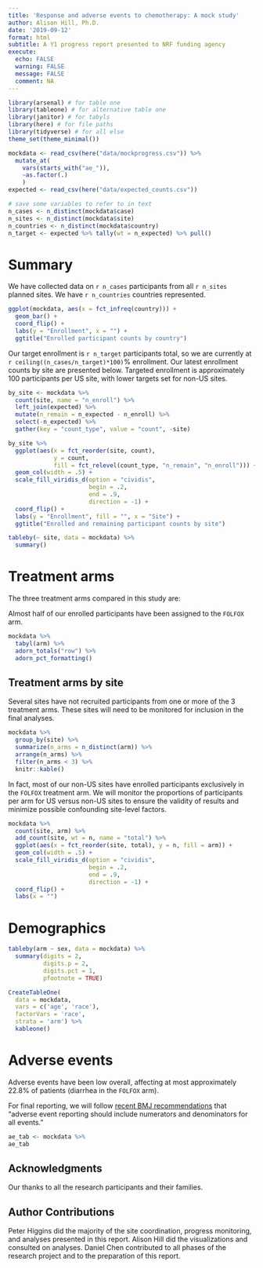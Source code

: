 ```yaml
---
title: 'Response and adverse events to chemotherapy: A mock study'
author: Alison Hill, Ph.D.
date: '2019-09-12'
format: html
subtitle: A Y1 progress report presented to NRF funding agency
execute:
  echo: FALSE
  warning: FALSE
  message: FALSE
  comment: NA
---
```



```r
library(arsenal) # for table one
library(tableone) # for alternative table one
library(janitor) # for tabyls
library(here) # for file paths
library(tidyverse) # for all else
theme_set(theme_minimal())
```

```r
mockdata <- read_csv(here("data/mockprogress.csv")) %>% 
  mutate_at(
    vars(starts_with("ae_")),
    ~as.factor(.)
    )
expected <- read_csv(here("data/expected_counts.csv"))
```

```r
# save some variables to refer to in text
n_cases <- n_distinct(mockdata$case)
n_sites <- n_distinct(mockdata$site)
n_countries <- n_distinct(mockdata$country)
n_target <- expected %>% tally(wt = n_expected) %>% pull()
```

# Summary

We have collected data on `r n_cases` participants from all `r n_sites` planned sites. We have `r n_countries` countries represented. 

```r
ggplot(mockdata, aes(x = fct_infreq(country))) +
  geom_bar() +
  coord_flip() +
  labs(y = "Enrollment", x = "") +
  ggtitle("Enrolled participant counts by country")
```

Our target enrollment is `r n_target` participants total, so we are currently at `r ceiling((n_cases/n_target)*100)`% enrollment. Our latest enrollment counts by site are presented below. Targeted enrollment is approximately 100 participants per US site, with lower targets set for non-US sites.

```r
by_site <- mockdata %>% 
  count(site, name = "n_enroll") %>% 
  left_join(expected) %>% 
  mutate(n_remain = n_expected - n_enroll) %>% 
  select(-n_expected) %>% 
  gather(key = "count_type", value = "count", -site)
```

```r
by_site %>% 
  ggplot(aes(x = fct_reorder(site, count), 
             y = count, 
             fill = fct_relevel(count_type, "n_remain", "n_enroll"))) +
  geom_col(width = .5) +
  scale_fill_viridis_d(option = "cividis", 
                       begin = .2, 
                       end = .9,
                       direction = -1) +
  coord_flip() +
  labs(y = "Enrollment", fill = "", x = "Site") +
  ggtitle("Enrolled and remaining participant counts by site")
```

```r
tableby(~ site, data = mockdata) %>% 
  summary()
```


# Treatment arms

The three treatment arms compared in this study are:

<!--TODO: add markdown table of treatment arms here-->

Almost half of our enrolled participants have been assigned to the `FOLFOX` arm.

<!--TODO: make this print better with knitr::kable + code chunks-->

```r
mockdata %>% 
  tabyl(arm) %>% 
  adorn_totals("row") %>%
  adorn_pct_formatting() 
```


## Treatment arms by site

Several sites have not recruited participants from one or more of the 3 treatment arms. These sites will need to be monitored for inclusion in the final analyses.

```r
mockdata %>% 
  group_by(site) %>% 
  summarize(n_arms = n_distinct(arm)) %>% 
  arrange(n_arms) %>% 
  filter(n_arms < 3) %>% 
  knitr::kable()
```

In fact, most of our non-US sites have enrolled participants exclusively in the `FOLFOX` treatment arm. We will monitor the proportions of participants per arm for US versus non-US sites to ensure the validity of results and minimize possible confounding site-level factors.

```r
mockdata %>% 
  count(site, arm) %>% 
  add_count(site, wt = n, name = "total") %>% 
  ggplot(aes(x = fct_reorder(site, total), y = n, fill = arm)) +
  geom_col(width = .5) +
  scale_fill_viridis_d(option = "cividis", 
                       begin = .2, 
                       end = .9,
                       direction = -1) +
  coord_flip() +
  labs(x = "")
```


# Demographics

<!--TODO: add age and bmi here-->

```r
tableby(arm ~ sex, data = mockdata) %>% 
  summary(digits = 2, 
          digits.p = 2, 
          digits.pct = 1, 
          pfootnote = TRUE)
```

<!--TODO: decide which table one to make!-->

```r
CreateTableOne(
  data = mockdata,
  vars = c('age', 'race'),
  factorVars = 'race',
  strata = 'arm') %>% 
  kableone()
```

# Adverse events

Adverse events have been low overall, affecting at most approximately 22.8% of patients (diarrhea in the `FOLFOX` arm). 

For final reporting, we will follow [recent BMJ recommendations](https://www.bmj.com/content/355/bmj.i5078) that "adverse event reporting should include numerators and denominators for all events."

<!--TODO: add adverse events table-->

```r
ae_tab <- mockdata %>% 
ae_tab
```


## Acknowledgments
Our thanks to all the research participants and their families.

## Author Contributions

Peter Higgins did the majority of the site coordination, progress monitoring, and analyses presented in this report. Alison Hill did the visualizations and consulted on analyses. Daniel Chen contributed to all phases of the research project and to the preparation of this report.

